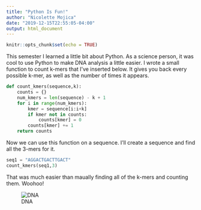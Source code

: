 ```yaml
---
title: "Python Is Fun!"
author: "Nicolette Mojica"
date: "2019-12-15T22:55:05-04:00"
output: html_document
---
```


```r
knitr::opts_chunk$set(echo = TRUE)
```

This semester I learned a little bit about Python. As a science person, it was cool to use Python to make DNA analysis a little easier. I wrote a small function to count k-mers that I've inserted below. It gives you back every possible k-mer, as well as the number of times it appears.

```python
def count_kmers(sequence,k):
    counts = {}
    num_kmers = len(sequence) - k + 1
    for i in range(num_kmers):
        kmer = sequence[i:i+k]
        if kmer not in counts:
            counts[kmer] = 0
        counts[kmer] += 1
    return counts
```

Now we can use this function on a sequence. I'll create a sequence and find all the 3-mers for it.

```python
seq1 = "AGGACTGACTTGACT"
count_kmers(seq1,3)
```

That was much easier than maually finding all of the k-mers and counting them. Woohoo!

![DNA](~/Desktop/website/static/img/dnapic.jpg)